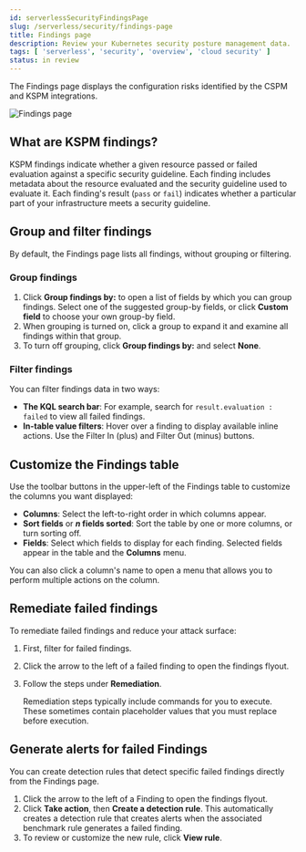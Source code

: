 ```yaml
---
id: serverlessSecurityFindingsPage
slug: /serverless/security/findings-page
title: Findings page
description: Review your Kubernetes security posture management data.
tags: [ 'serverless', 'security', 'overview', 'cloud security' ]
status: in review
---
```


<DocBadge template="technical preview" />
<div id="findings-page"></div>

The Findings page displays the configuration risks identified by the <DocLink id="serverlessSecurityCspm">CSPM</DocLink> and <DocLink id="serverlessSecurityKspm">KSPM</DocLink> integrations.

![Findings page](../images/findings-page/-cloud-native-security-findings-page.png)

<div id="findings-page-what-are-findings"></div>

## What are KSPM findings?

KSPM findings indicate whether a given resource passed or failed evaluation against a specific security guideline. Each finding includes metadata about the resource evaluated and the security guideline used to evaluate it. Each finding's result (`pass` or `fail`) indicates whether a particular part of your infrastructure meets a security guideline.

<div id="findings-page-group-filter"></div>

## Group and filter findings
By default, the Findings page lists all findings, without grouping or filtering.

### Group findings 

1. Click **Group findings by:** to open a list of fields by which you can group findings. Select one of the suggested group-by fields, or click **Custom field** to choose your own group-by field. 
1. When grouping is turned on, click a group to expand it and examine all findings within that group.
1. To turn off grouping, click **Group findings by:** and select **None**.

<div id="findings-page-filter-findings"></div>

### Filter findings
You can filter findings data in two ways:

* **The KQL search bar**: For example, search for `result.evaluation : failed` to view all failed findings.
* **In-table value filters**: Hover over a finding to display available inline actions. Use the Filter In (plus) and Filter Out (minus) buttons.

## Customize the Findings table
Use the toolbar buttons in the upper-left of the Findings table to customize the columns you want displayed:

* **Columns**: Select the left-to-right order in which columns appear.
* **Sort fields** or **_n_ fields sorted**: Sort the table by one or more columns, or turn sorting off.
* **Fields**: Select which fields to display for each finding. Selected fields appear in the table and the **Columns** menu.

<DocCallOut title="Tip">
You can also click a column's name to open a menu that allows you to perform multiple actions on the column. 
</DocCallOut>

<div id="findings-page-remediate-findings"></div>

## Remediate failed findings
To remediate failed findings and reduce your attack surface:

1. First, <DocLink id="serverlessSecurityCspmFindingsPage" section="filter-findings">filter for failed findings</DocLink>.
1. Click the arrow to the left of a failed finding to open the findings flyout.
1. Follow the steps under **Remediation**.

    <DocCallOut title="Note">
    Remediation steps typically include commands for you to execute. These sometimes contain placeholder values that you must replace before execution.
    </DocCallOut>

<div id="kspm-create-rule-from-finding"></div>

## Generate alerts for failed Findings
You can create detection rules that detect specific failed findings directly from the Findings page.

1. Click the arrow to the left of a Finding to open the findings flyout.
1. Click **Take action**, then **Create a detection rule**. This automatically creates a detection rule that creates alerts when the associated benchmark rule generates a failed finding.
1. To review or customize the new rule, click **View rule**.

